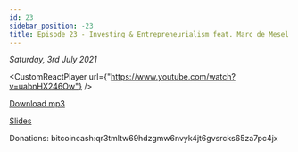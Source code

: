 ```yaml
---
id: 23
sidebar_position: -23
title: Episode 23 - Investing & Entrepreneurialism feat. Marc de Mesel
---
```



_Saturday, 3rd July 2021_

<CustomReactPlayer
  url={"https://www.youtube.com/watch?v=uabnHX246Ow"} />

[Download mp3](https://drive.google.com/file/d/1s0to9O72GiWa4IW7U5iM-_dMdc1LFlkw/view?usp=sharing)

[Slides](https://docs.google.com/presentation/d/1FMb-L_Uk4r3G6cxh-74uPATIS-_LDd1fy0Ds9dem3Ig/edit?usp=sharing)

Donations: bitcoincash:qr3tmltw69hdzgmw6nvyk4jt6gvsrcks65za7pc4jx
